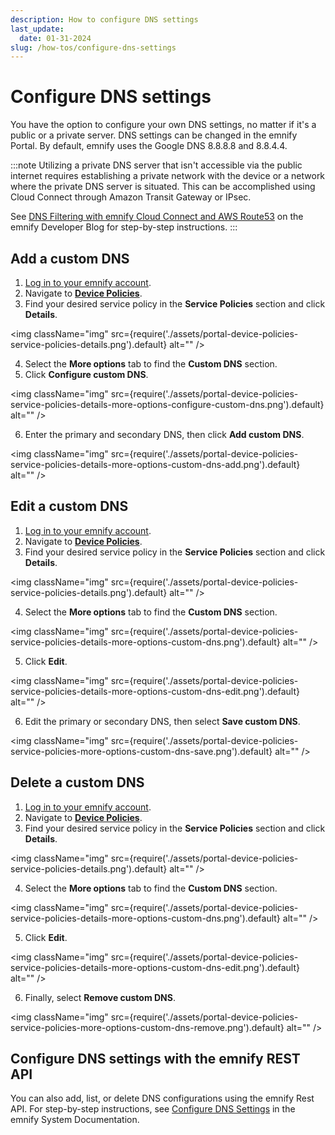 ```yaml
---
description: How to configure DNS settings
last_update:
  date: 01-31-2024
slug: /how-tos/configure-dns-settings
---
```


# Configure DNS settings


You have the option to configure your own DNS settings, no matter if it's a public or a private server.
DNS settings can be changed in the emnify Portal.
By default, emnify uses the Google DNS 8.8.8.8 and 8.8.4.4.

:::note
Utilizing a private DNS server that isn't accessible via the public internet requires establishing a private network with the device or a network where the private DNS server is situated.
This can be accomplished using Cloud Connect through Amazon Transit Gateway or IPsec.

See [DNS Filtering with emnify Cloud Connect and AWS Route53](https://www.emnify.com/developer-blog/dns-filtering) on the emnify Developer Blog for step-by-step instructions.
:::

## Add a custom DNS

1. [Log in to your emnify account](https://portal.emnify.com/sign).
2. Navigate to [**Device Policies**](https://portal.emnify.com/device-policies).
3. Find your desired service policy in the **Service Policies** section and click **Details**.

<img
  className="img"
  src={require('./assets/portal-device-policies-service-policies-details.png').default}
  alt=""
/>

4. Select the **More options** tab to find the **Custom DNS** section.
5. Click **Configure custom DNS**.

<img
  className="img"
  src={require('./assets/portal-device-policies-service-policies-details-more-options-configure-custom-dns.png').default}
  alt=""
/>

6. Enter the primary and secondary DNS, then click **Add custom DNS**.

<img
  className="img"
  src={require('./assets/portal-device-policies-service-policies-details-more-options-custom-dns-add.png').default}
  alt=""
/>

<ResetConnectivityWarningPartial />

## Edit a custom DNS

1. [Log in to your emnify account](https://portal.emnify.com/sign).
2. Navigate to [**Device Policies**](https://portal.emnify.com/device-policies).
3. Find your desired service policy in the **Service Policies** section and click **Details**.

<img
  className="img"
  src={require('./assets/portal-device-policies-service-policies-details.png').default}
  alt=""
/>

4. Select the **More options** tab to find the **Custom DNS** section.

<img
  className="img"
  src={require('./assets/portal-device-policies-service-policies-details-more-options-custom-dns.png').default}
  alt=""
/>

5. Click **Edit**.

<img
  className="img"
  src={require('./assets/portal-device-policies-service-policies-details-more-options-custom-dns-edit.png').default}
  alt=""
/>

6. Edit the primary or secondary DNS, then select **Save custom DNS**.

<img
  className="img"
  src={require('./assets/portal-device-policies-service-policies-more-options-custom-dns-save.png').default}
  alt=""
/>

<ResetConnectivityWarningPartial />

## Delete a custom DNS

1. [Log in to your emnify account](https://portal.emnify.com/sign).
2. Navigate to [**Device Policies**](https://portal.emnify.com/device-policies).
3. Find your desired service policy in the **Service Policies** section and click **Details**.

<img
  className="img"
  src={require('./assets/portal-device-policies-service-policies-details.png').default}
  alt=""
/>

4. Select the **More options** tab to find the **Custom DNS** section.

<img
  className="img"
  src={require('./assets/portal-device-policies-service-policies-details-more-options-custom-dns.png').default}
  alt=""
/>

5. Click **Edit**.

<img
  className="img"
  src={require('./assets/portal-device-policies-service-policies-details-more-options-custom-dns-edit.png').default}
  alt=""
/>

6. Finally, select **Remove custom DNS**.

<img
  className="img"
  src={require('./assets/portal-device-policies-service-policies-more-options-custom-dns-remove.png').default}
  alt=""
/>

<ResetConnectivityWarningPartial />

## Configure DNS settings with the emnify REST API

You can also add, list, or delete DNS configurations using the emnify Rest API.
For step-by-step instructions, see [Configure DNS Settings](https://cdn.emnify.net/api/doc/configure-dns-settings.html) in the emnify System Documentation.
